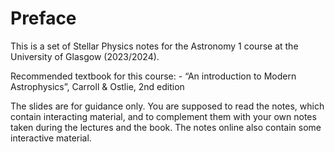 # Preface {.unnumbered}
This is a set of Stellar Physics notes for the Astronomy 1 course at the University of Glasgow (2023/2024).

Recommended textbook for this course:
- "An introduction to Modern Astrophysics", Carroll & Ostlie, 2nd edition

The slides are for guidance only. You are supposed to read the notes, which contain interacting material, and to complement them with your own notes taken during the lectures and the book.
The notes online also contain some interactive material.

<!-- # Introduction

Astronomy is a _observational_ science. We cannot bring a star down to Earth to study it in the laboratory. Unlike other branches of Physics, we cannot experiment directly on stars and what happens in the universe is beyond our control, but we can use our knowledge of Physics to make predictions and we can use observations to validate our theories. This can allow us to answer many questions about the stars. Some of these questions date back to the most ancient times, and through history have inspired philosophers and scientists to develop our understanding of the cosmos. This interplay between Astronomy and Physics is today called _Astrophysics_, which has grown to encompass phenomena from planets to galaxies to the evolution of the universe.


**Astrophysics is very multidisciplinary**

![Multidisciplinarity in astrophysics](img/astrophysics_multidisciplinary.png)


Astrophysics is very multidisciplinary because of 'several effects' that come into play in the physics of stars, galaxies, the universe... it is an 'arena' of different fields of physics (but also mathematics and chemistry), spanning across classical mechanics, relativity, nuclear and particle physics, statistics, atomic and molecular physics, plasma physics, quantum mechanics and more (the list above and in the picture is not exhaustive)!
In this course you will see how some of these fields play a role in the physics of stars. -->